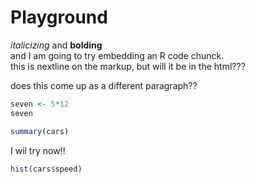 Playground
========================================================
*italicizing* and **bolding**  
and I am going to try embedding an R code chunck.  
this is nextline on the markup, but will it be in the html???  


does this come up as a different paragraph??

```r
seven <- 5*12
seven
```



```r
summary(cars)
```

I wil try now!!
```r
hist(cars$speed)
```